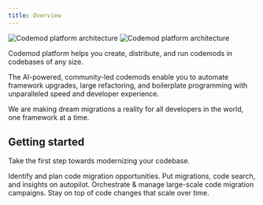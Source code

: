 ```yaml
---
title: Overview
---
```


<Frame>
  <img
    src="/images/intro/codemod-docs-hero-light.jpg"
    alt="Codemod platform architecture"
    className="block dark:hidden"
  />
  <img
    src="/images/intro/codemod-docs-hero-dark.jpg"
    alt="Codemod platform architecture"
    className="hidden dark:block"
  />
</Frame>

Codemod platform helps you create, distribute, and run codemods in codebases of any size.

The AI-powered, community-led codemods enable you to automate framework upgrades, large refactoring, and boilerplate programming with unparalleled speed and developer experience.

We are making dream migrations a reality for all developers in the world, one framework at a time.

## Getting started

Take the first step towards modernizing your codebase.

<CardGroup cols={2}>
  <Card title="Plan" icon="notebook" href="/platform/plan">
    Identify and plan code migration opportunities.
  </Card>
  <Card title="Automate" icon="robot" href="/platform/automate">
    Put migrations, code search, and insights on autopilot.
  </Card>
  <Card title="Orchestrate" icon="users-rays" href="/platform/orchestrate">
    Orchestrate & manage large-scale code migration campaigns.
  </Card>
  <Card title="Track" icon="chart-line-up-down" href="/platform/track">
    Stay on top of code changes that scale over time.
  </Card>
</CardGroup>
